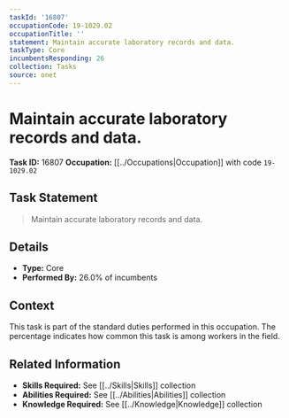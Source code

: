 ```yaml
---
taskId: '16807'
occupationCode: 19-1029.02
occupationTitle: ''
statement: Maintain accurate laboratory records and data.
taskType: Core
incumbentsResponding: 26
collection: Tasks
source: onet
---
```

# Maintain accurate laboratory records and data.

**Task ID:** 16807
**Occupation:** [[../Occupations|Occupation]] with code `19-1029.02`

## Task Statement

> Maintain accurate laboratory records and data.

## Details

- **Type:** Core
- **Performed By:** 26.0% of incumbents

## Context

This task is part of the standard duties performed in this occupation. The percentage indicates how common this task is among workers in the field.

## Related Information

- **Skills Required:** See [[../Skills|Skills]] collection
- **Abilities Required:** See [[../Abilities|Abilities]] collection
- **Knowledge Required:** See [[../Knowledge|Knowledge]] collection
